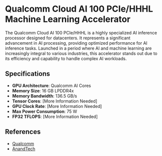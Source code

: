 # Qualcomm Cloud AI 100 PCIe/HHHL Machine Learning Accelerator

The Qualcomm Cloud AI 100 PCIe/HHHL is a highly specialized AI inference processor designed for datacenters. It represents a significant advancement in AI processing, providing optimized performance for AI inference tasks. Launched in a period where AI and machine learning are increasingly integral to various industries, this accelerator stands out due to its efficiency and capability to handle complex AI workloads.

## Specifications

- **GPU Architecture**: Qualcomm AI Cores
- **Memory Size**: 16 GB LPDDR4x
- **Memory Bandwidth**: 136.5 GB/s
- **Tensor Cores**: [More Information Needed]
- **GPU Clock Rate**: [More Information Needed]
- **Max Power Consumption**: 75 W
- **FP32 TFLOPS**: [More Information Needed]

## References

- [Qualcomm](https://www.qualcomm.com/products/technology/processors/cloud-artificial-intelligence/cloud-ai-100)
- [AnandTech](https://www.anandtech.com/show/16083/qualcomms-cloud-ai-100-now-in-production-up-to-400tops-at-75w)
